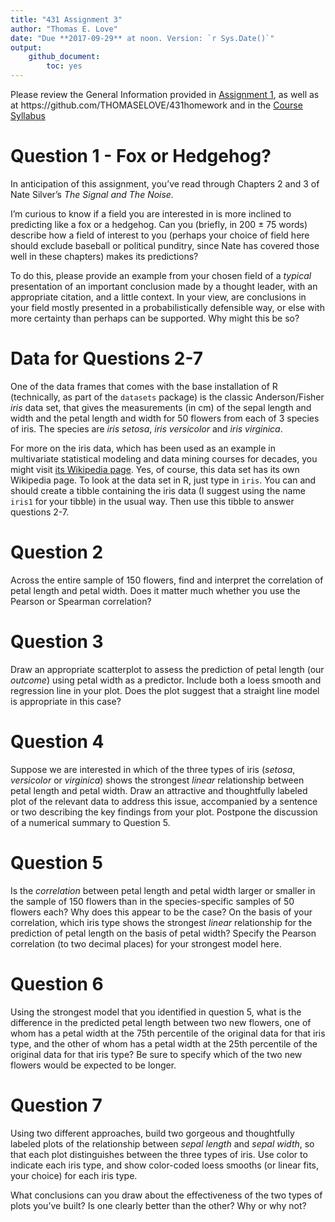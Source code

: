 ---
title: "431 Assignment 3"
author: "Thomas E. Love"
date: "Due **2017-09-29** at noon. Version: `r Sys.Date()`"
output:
    github_document:
        toc: yes
---

Please review the General Information provided in [Assignment 1](https://github.com/THOMASELOVE/431homework/blob/master/431-2017_assignment-1.md), as well as at https://github.com/THOMASELOVE/431homework and in the [Course Syllabus](https://thomaselove.github.io/431syllabus/)

# Question 1 - Fox or Hedgehog?

In anticipation of this assignment, you've read through Chapters 2 and 3 of Nate Silver's *The Signal and The Noise.* 

I'm curious to know if a field you are interested in is more inclined to predicting like a fox or a hedgehog. Can you (briefly, in 200 $\pm$ 75 words) describe how a field of interest to you (perhaps your choice of field here should exclude baseball or political punditry, since Nate has covered those well in these chapters) makes its predictions? 

To do this, please provide an example from your chosen field of a *typical* presentation of an important conclusion made by a thought leader, with an appropriate citation, and a little context. In your view, are conclusions in your field mostly presented in a probabilistically defensible way, or else with more certainty than perhaps can be supported. Why might this be so?

# Data for Questions 2-7

One of the data frames that comes with the base installation of R (technically, as part of the `datasets` package) is the classic Anderson/Fisher *iris* data set, that gives the measurements (in cm) of the sepal length and width and the petal length and width for 50 flowers from each of 3 species of iris. The species are *iris setosa*, *iris versicolor* and *iris virginica*. 

For more on the iris data, which has been used as an example in multivariate statistical modeling and data mining courses for decades, you might visit [its Wikipedia page](https://en.wikipedia.org/wiki/Iris_flower_data_set). Yes, of course, this data set has its own Wikipedia page. To look at the data set in R, just type in `iris`. You can and should create a tibble containing the iris data (I suggest using the name `iris1` for your tibble) in the usual way. Then use this tibble to answer questions 2-7.

# Question 2

Across the entire sample of 150 flowers, find and interpret the correlation of petal length and petal width. Does it matter much whether you use the Pearson or Spearman correlation?

# Question 3

Draw an appropriate scatterplot to assess the prediction of petal length (our *outcome*) using petal width as a predictor. Include both a loess smooth and regression line in your plot. Does the plot suggest that a straight line model is appropriate in this case?

# Question 4

Suppose we are interested in which of the three types of iris (*setosa*, *versicolor* or *virginica*) shows the strongest *linear* relationship between petal length and petal width. Draw an attractive and thoughtfully labeled plot of the relevant data to address this issue, accompanied by a sentence or two describing the key findings from your plot. Postpone the discussion of a numerical summary to Question 5.

# Question 5

Is the *correlation* between petal length and petal width larger or smaller in the sample of 150 flowers than in the species-specific samples of 50 flowers each? Why does this appear to be the case? On the basis of your correlation, which iris type shows the strongest *linear* relationship for the prediction of petal length on the basis of petal width? Specify the Pearson correlation (to two decimal places) for your strongest model here.

# Question 6

Using the strongest model that you identified in question 5, what is the difference in the predicted petal length between two new flowers, one of whom has a petal width at the 75th percentile of the original data for that iris type, and the other of whom has a petal width at the 25th percentile of the original data for that iris type? Be sure to specify which of the two new flowers would be expected to be longer.

# Question 7

Using two different approaches, build two gorgeous and thoughtfully labeled plots of the relationship between *sepal length* and *sepal width*, so that each plot distinguishes between the three types of iris. Use color to indicate each iris type, and show color-coded loess smooths (or linear fits, your choice) for each iris type. 

What conclusions can you draw about the effectiveness of the two types of plots you've built? Is one clearly better than the other? Why or why not?



